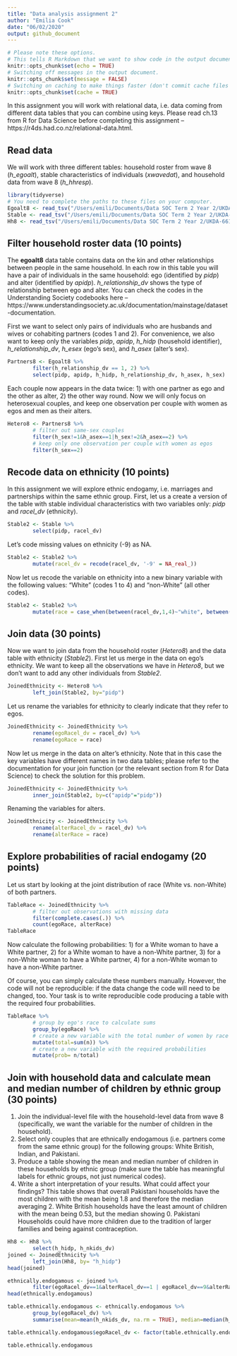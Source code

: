 ```yaml
---
title: "Data analysis assignment 2"
author: "Emilia Cook"
date: "06/02/2020"
output: github_document
---
```


```r
# Please note these options.
# This tells R Markdown that we want to show code in the output document.
knitr::opts_chunk$set(echo = TRUE)
# Switching off messages in the output document. 
knitr::opts_chunk$set(message = FALSE)
# Switching on caching to make things faster (don't commit cache files on Github).
knitr::opts_chunk$set(cache = TRUE)
```

In this assignment you will work with relational data, i.e. data coming from different data tables that you can combine using keys. Please read ch.13 from R for Data Science before completing this assignment -- https://r4ds.had.co.nz/relational-data.html.

## Read data

We will work with three different tables: household roster from wave 8 (*h_egoalt*), stable characteristics of individuals (*xwavedat*), and household data from wave 8 (*h_hhresp*).

```r
library(tidyverse)
# You need to complete the paths to these files on your computer.
Egoalt8 <- read_tsv("/Users/emili/Documents/Data SOC Term 2 Year 2/UKDA-6614-tab/tab/ukhls_w8/h_egoalt.tab")
Stable <- read_tsv("/Users/emili/Documents/Data SOC Term 2 Year 2/UKDA-6614-tab/tab/ukhls_wx/xwavedat.tab")
Hh8 <- read_tsv("/Users/emili/Documents/Data SOC Term 2 Year 2/UKDA-6614-tab/tab/ukhls_w8/h_hhresp.tab")
```

## Filter household roster data (10 points)

The **egoalt8** data table contains data on the kin and other relationships between people in the same household. In each row in this table you will have a pair of individuals in the same household: ego (identified by *pidp*) and alter (identified by *apidp*). *h_relationship_dv* shows the type of relationship between ego and alter. You can check the codes in the Understanding Society codebooks here -- https://www.understandingsociety.ac.uk/documentation/mainstage/dataset-documentation.

First we want to select only pairs of individuals who are husbands and wives or cohabiting partners (codes 1 and 2). For convenience, we also want to keep only the variables *pidp*, *apidp*, *h_hidp* (household identifier), *h_relationship_dv*, *h_esex* (ego's sex), and *h_asex* (alter's sex).

```r
Partners8 <- Egoalt8 %>%
        filter(h_relationship_dv == 1, 2) %>%
        select(pidp, apidp, h_hidp, h_relationship_dv, h_asex, h_sex)
```

Each couple now appears in the data twice: 1) with one partner as ego and the other as alter, 2) the other way round. Now we will only focus on heterosexual couples, and keep one observation per couple with women as egos and men as their alters.

```r
Hetero8 <- Partners8 %>%
        # filter out same-sex couples
        filter(h_sex!=1&h_asex==1|h_sex!=2&h_asex==2) %>%
        # keep only one observation per couple with women as egos
        filter(h_sex==2)
```

## Recode data on ethnicity (10 points)

In this assignment we will explore ethnic endogamy, i.e. marriages and partnerships within the same ethnic group. First, let us a create a version of the table with stable individual characteristics with two variables only: *pidp* and *racel_dv* (ethnicity).

```r
Stable2 <- Stable %>%
        select(pidp, racel_dv)
```

Let's code missing values on ethnicity (-9) as NA.

```r
Stable2 <- Stable2 %>%
        mutate(racel_dv = recode(racel_dv, '-9' = NA_real_))
```

Now let us recode the variable on ethnicity into a new binary variable with the following values: "White" (codes 1 to 4) and "non-White" (all other codes).

```r
Stable2 <- Stable2 %>%
        mutate(race = case_when(between(racel_dv,1,4)~"white", between(racel_dv,5,97)~"non-white"))
```

## Join data (30 points)

Now we want to join data from the household roster (*Hetero8*) and the data table with ethnicity (*Stable2*). First let us merge in the data on ego's ethnicity. We want to keep all the observations we have in *Hetero8*, but we don't want to add any other individuals from *Stable2*.

```r
JoinedEthnicity <- Hetero8 %>%
        left_join(Stable2, by="pidp")
```

Let us rename the variables for ethnicity to clearly indicate that they refer to egos.

```r
JoinedEthnicity <- JoinedEthnicity %>%
        rename(egoRacel_dv = racel_dv) %>%
        rename(egoRace = race)
```

Now let us merge in the data on alter's ethnicity. Note that in this case the key variables have different names in two data tables; please refer to the documentation for your join function (or the relevant section from R for Data Science) to check the solution for this problem.

```r
JoinedEthnicity <- JoinedEthnicity %>%
        inner_join(Stable2, by=c("apidp"="pidp")) 
```

Renaming the variables for alters.

```r
JoinedEthnicity <- JoinedEthnicity %>%
        rename(alterRacel_dv = racel_dv) %>%
        rename(alterRace = race)
```

## Explore probabilities of racial endogamy (20 points)

Let us start by looking at the joint distribution of race (White vs. non-White) of both partners.

```r
TableRace <- JoinedEthnicity %>%
        # filter out observations with missing data
        filter(complete.cases(.)) %>%
        count(egoRace, alterRace)
TableRace
```

Now calculate the following probabilities: 1) for a White woman to have a White partner, 2) for a White woman to have a non-White partner, 3) for a non-White woman to have a White partner, 4) for a non-White woman to have a non-White partner.

Of course, you can simply calculate these numbers manually. However, the code will not be reproducible: if the data change the code will need to be changed, too. Your task is to write reproducible code producing a table with the required four probabilities.


```r
TableRace %>%
        # group by ego's race to calculate sums
        group_by(egoRace) %>%
        # create a new variable with the total number of women by race
        mutate(total=sum(n)) %>%
        # create a new variable with the required probabilities 
        mutate(prob= n/total)
```

## Join with household data and calculate mean and median number of children by ethnic group (30 points)

1) Join the individual-level file with the household-level data from wave 8 (specifically, we want the variable for the number of children in the household).
2) Select only couples that are ethnically endogamous (i.e. partners come from the same ethnic group) for the following groups: White British, Indian, and Pakistani.
3) Produce a table showing the mean and median number of children in these households by ethnic group (make sure the table has meaningful labels for ethnic groups, not just numerical codes).
4) Write a short interpretation of your results. What could affect your findings?
This table shows that overall Pakistani households have the most children with the mean being 1.8 and therefore the median averaging 2. White British households have the least amount of children with the mean being 0.53, but the median showing 0. Pakistani Households could have more children due to the tradition of larger families and being against contraception.

```r

Hh8 <- Hh8 %>%
        select(h_hidp, h_nkids_dv)
joined <- JoinedEthnicity %>%
        left_join(Hh8, by= "h_hidp")
head(joined)

```
```r

ethnically.endogamous <- joined %>%
        filter(egoRacel_dv==1&alterRacel_dv==1 | egoRacel_dv==9&alterRacel_dv==9 | egoRacel_dv==10& alterRacel_dv==10)
head(ethnically.endogamous)

```
```r
table.ethnically.endogamous <- ethnically.endogamous %>%
        group_by(egoRacel_dv) %>%
        summarise(mean=mean(h_nkids_dv, na.rm = TRUE), median=median(h_nkids_dv, na.rm=TRUE))

table.ethnically.endogamous$egoRacel_dv <- factor(table.ethnically.endogamous$egoRacel_dv, levels = c(1,9,10), labels = c(" whiteBritish", "Indian", "Pakistan"))

table.ethnically.endogamous

```